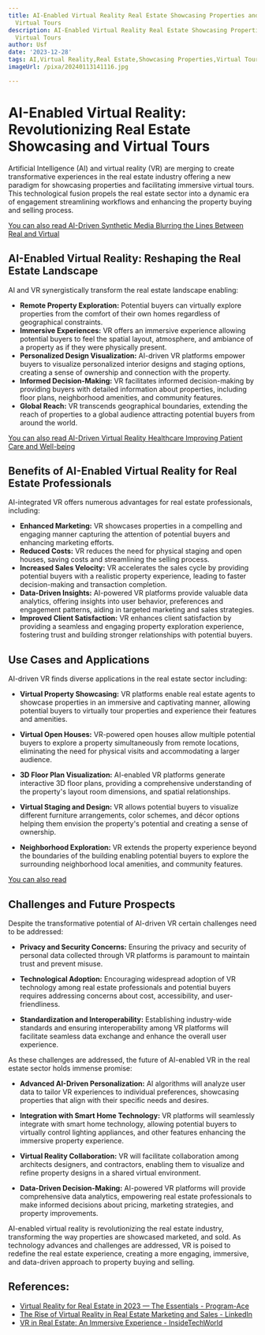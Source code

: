 ```yaml
---
title: AI-Enabled Virtual Reality Real Estate Showcasing Properties and Facilitating
  Virtual Tours
description: AI-Enabled Virtual Reality Real Estate Showcasing Properties and Facilitating
  Virtual Tours
author: Usf
date: '2023-12-28'
tags: AI,Virtual Reality,Real Estate,Showcasing Properties,Virtual Tours
imageUrl: /pixa/20240113141116.jpg

---
```

# AI-Enabled Virtual Reality: Revolutionizing Real Estate Showcasing and Virtual Tours


Artificial  Intelligence (AI) and virtual reality (VR) are  merging to create transformative experiences in the real estate industry offering a  new  paradigm for showcasing properties and facilitating immersive virtual tours.  This technological fusion propels the real estate sector into a  dynamic era of engagement streamlining workflows and  enhancing the property  buying and selling process.

[You  can also read AI-Driven Synthetic Media Blurring  the Lines Between  Real and Virtual](AI-Driven%20Synthetic%20Media%20Blurring%20the%20Lines%20Between%20Real%20and%20Virtual)


## AI-Enabled Virtual Reality: Reshaping  the Real Estate Landscape

AI and  VR synergistically transform the real estate landscape enabling:

* **Remote Property Exploration:**  Potential buyers can virtually explore properties from the  comfort of their own homes regardless of  geographical constraints.
* **Immersive Experiences:** VR offers an immersive experience  allowing potential buyers to feel the  spatial layout, atmosphere, and ambiance of a property as if  they were physically present.
* **Personalized Design Visualization:**  AI-driven  VR platforms empower buyers to visualize personalized interior designs and  staging options, creating a  sense of ownership and connection with the property.
*  **Informed Decision-Making:** VR facilitates informed decision-making by providing  buyers  with detailed information about properties, including floor plans, neighborhood amenities, and community features.
* **Global  Reach:** VR transcends geographical boundaries, extending the reach of properties  to a  global audience attracting potential buyers from around the world.


[You can also read AI-Driven Virtual Reality Healthcare Improving Patient Care and Well-being](AI-Driven%20Virtual%20Reality%20Healthcare%20Improving%20Patient%20Care%20and%20Well-being)


## Benefits of AI-Enabled Virtual  Reality for Real Estate  Professionals

AI-integrated VR offers numerous advantages for real  estate professionals, including:

* **Enhanced Marketing:** VR showcases properties in a compelling and engaging manner capturing the attention  of potential buyers and enhancing marketing efforts.
* **Reduced Costs:** VR reduces the need  for physical staging and open houses,  saving costs and streamlining the selling process.
* **Increased Sales Velocity:** VR accelerates the sales  cycle by providing potential buyers with a realistic property experience, leading to faster decision-making and transaction completion.
* **Data-Driven Insights:** AI-powered  VR platforms provide valuable data analytics, offering insights into user behavior,  preferences  and engagement  patterns, aiding in targeted  marketing and sales strategies.
* **Improved Client Satisfaction:** VR enhances client satisfaction by providing  a seamless and engaging property  exploration experience,  fostering trust and building stronger relationships with potential buyers.

##  Use Cases and Applications

AI-driven VR finds diverse applications in the real estate sector including:

*  **Virtual Property Showcasing:** VR platforms enable  real estate agents to showcase properties in an immersive and captivating manner, allowing  potential  buyers to virtually tour properties and experience their features and amenities.

* **Virtual Open Houses:** VR-powered open houses allow multiple  potential buyers to explore a property simultaneously from remote locations, eliminating the need for physical visits and accommodating  a larger  audience.

* **3D Floor Plan Visualization:** AI-enabled VR platforms generate interactive  3D floor plans, providing a comprehensive understanding of the property's layout room dimensions, and  spatial relationships.

* **Virtual Staging and Design:** VR allows potential buyers to visualize different furniture arrangements, color schemes, and décor options helping them envision the property's potential and creating a sense of ownership.

* **Neighborhood Exploration:** VR extends the property experience beyond the boundaries of the building enabling potential buyers  to explore the surrounding neighborhood local amenities, and community features.

[You can also read ]()


## Challenges and  Future Prospects

Despite the transformative potential of AI-driven VR certain challenges need to  be addressed:

* **Privacy and Security Concerns:** Ensuring the privacy and  security of personal data collected through VR  platforms is paramount to maintain trust  and prevent misuse.

* **Technological Adoption:** Encouraging widespread adoption of VR technology among real estate professionals  and potential buyers requires addressing concerns about cost, accessibility,  and user-friendliness.

* **Standardization and  Interoperability:** Establishing industry-wide standards and ensuring interoperability  among VR platforms will facilitate seamless data exchange and enhance the  overall user experience.

As these challenges are  addressed, the future  of AI-enabled VR in the real estate sector holds immense promise:

* **Advanced AI-Driven Personalization:** AI algorithms will analyze user data to tailor VR experiences to individual preferences, showcasing properties that align with their specific needs and desires.

* **Integration with Smart Home Technology:** VR platforms will seamlessly integrate with smart home technology, allowing potential buyers to virtually control lighting  appliances, and other features enhancing the immersive property experience.

* **Virtual  Reality Collaboration:** VR will facilitate collaboration among architects designers, and contractors, enabling them to visualize and refine  property designs in a shared virtual environment.

* **Data-Driven Decision-Making:** AI-powered VR platforms will  provide comprehensive data analytics, empowering real estate professionals to make informed decisions  about  pricing, marketing strategies, and property improvements.

AI-enabled virtual reality is revolutionizing the real estate industry, transforming the  way properties are showcased marketed, and sold. As technology advances and challenges are addressed, VR  is poised to redefine the real estate experience, creating a  more engaging, immersive, and data-driven approach to property buying and selling.

## References:
- [Virtual Reality for Real Estate in 2023 — The Essentials - Program-Ace](https://program-ace.com/blog/virtual-reality-for-real-estate/)
- [The Rise of Virtual Reality in Real Estate Marketing and Sales - LinkedIn](https://www.linkedin.com/pulse/rise-virtual-reality-real-estate-marketing-sales-synctheagency)
- [VR in Real Estate: An Immersive Experience - InsideTechWorld](https://insidetechworld.com/technology/vr-in-real-estate-an-immersive-experience/)

